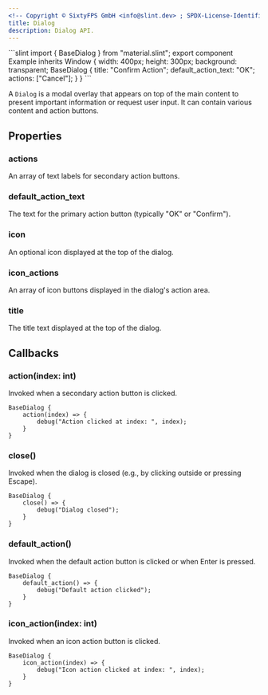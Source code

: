 ```yaml
---
<!-- Copyright © SixtyFPS GmbH <info@slint.dev> ; SPDX-License-Identifier: MIT -->
title: Dialog
description: Dialog API.
---
```



<CodeSnippetMD imagePath="" imageWidth="0" imageHeight="0" imageAlt="">
```slint
import { BaseDialog } from "material.slint";
export component Example inherits Window {
    width: 400px;
    height: 300px;
    background: transparent;
    BaseDialog {
        title: "Confirm Action";
        default_action_text: "OK";
        actions: ["Cancel"];
    }
}
```
</CodeSnippetMD>

A `Dialog` is a modal overlay that appears on top of the main content to present important information or request user input. It can contain various content and action buttons.

## Properties

### actions
<SlintProperty propName="actions" typeName="[string]">
An array of text labels for secondary action buttons.
</SlintProperty>

### default_action_text
<SlintProperty propName="default_action_text" typeName="string">
The text for the primary action button (typically "OK" or "Confirm").
</SlintProperty>

### icon
<SlintProperty propName="icon" typeName="image">
An optional icon displayed at the top of the dialog.
</SlintProperty>

### icon_actions
<SlintProperty propName="icon_actions" typeName="[image]">
An array of icon buttons displayed in the dialog's action area.
</SlintProperty>

### title
<SlintProperty propName="title" typeName="string">
The title text displayed at the top of the dialog.
</SlintProperty>

## Callbacks

### action(index: int)
Invoked when a secondary action button is clicked.

```slint {2-4}
BaseDialog {
    action(index) => {
        debug("Action clicked at index: ", index);
    }
}
```

### close()
Invoked when the dialog is closed (e.g., by clicking outside or pressing Escape).

```slint {2-4}
BaseDialog {
    close() => {
        debug("Dialog closed");
    }
}
```

### default_action()
Invoked when the default action button is clicked or when Enter is pressed.

```slint {2-4}
BaseDialog {
    default_action() => {
        debug("Default action clicked");
    }
}
```

### icon_action(index: int)
Invoked when an icon action button is clicked.

```slint {2-4}
BaseDialog {
    icon_action(index) => {
        debug("Icon action clicked at index: ", index);
    }
}
```